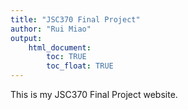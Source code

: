 ```yaml
---
title: "JSC370 Final Project"
author: "Rui Miao"
output: 
    html_document:
        toc: TRUE
        toc_float: TRUE
---
```


This is my JSC370 Final Project website.